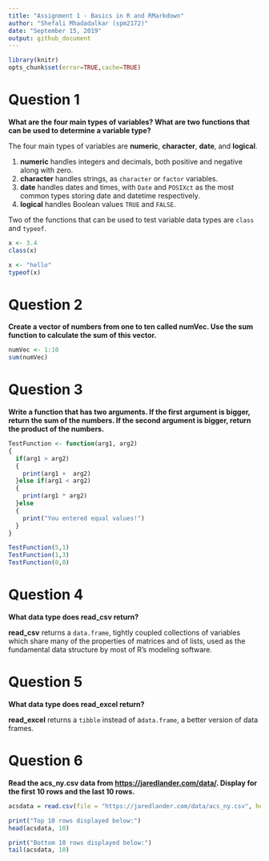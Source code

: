 ```yaml
---
title: "Assignment 1 - Basics in R and RMarkdown"
author: "Shefali Mhadadalkar (spm2172)"
date: "September 15, 2019"
output: github_document
---
```


```r
library(knitr)
opts_chunk$set(error=TRUE,cache=TRUE)
```

# Question 1

__What are the four main types of variables? What are two functions that can be used to determine a variable type?__

The four main types of variables are __numeric__, __character__, __date__, and __logical__.

1. __numeric__ handles integers and decimals, both positive and negative along with zero.
2. __character__ handles strings, as `character` or `factor` variables.
3. __date__ handles dates and times, with `Date` and `POSIXct` as the most common types storing date and datetime respectively.
4. __logical__ handles Boolean values `TRUE` and `FALSE`.

Two of the functions that can be used to test variable data types are `class` and `typeof`.

```r
x <- 3.4
class(x)
```

```r
x <- "hello"
typeof(x)
```

# Question 2

__Create a vector of numbers from one to ten called numVec. Use the sum function to calculate the sum of this vector.__

```r
numVec <- 1:10
sum(numVec)

```

# Question 3

__Write a function that has two arguments. If the first argument is bigger, return the sum of the numbers. If the second argument is bigger, return the product of the numbers.__

```r
TestFunction <- function(arg1, arg2)
{
  if(arg1 > arg2)
  {
    print(arg1 +  arg2)
  }else if(arg1 < arg2)
  {
    print(arg1 * arg2)
  }else
  {
    print("You entered equal values!")
  }
}

TestFunction(5,1)
TestFunction(1,3)
TestFunction(0,0)
```

# Question 4

__What data type does read_csv return?__

__read_csv__ returns a `data.frame`, tightly coupled collections of variables which share many of the properties of matrices and of lists, used as the fundamental data structure by most of R's modeling software.

# Question 5

__What data type does read_excel return?__

__read_excel__ returns a `tibble` instead of a`data.frame`, a better version of data frames.

# Question 6

__Read the acs_ny.csv data from [https://jaredlander.com/data/](https://www.jaredlander.com/data). Display for the first 10 rows and the last 10 rows.__

```r
acsdata = read.csv(file = "https://jaredlander.com/data/acs_ny.csv", header = TRUE)

print("Top 10 rows displayed below:")
head(acsdata, 10)

print("Bottom 10 rows displayed below:")
tail(acsdata, 10)

```

